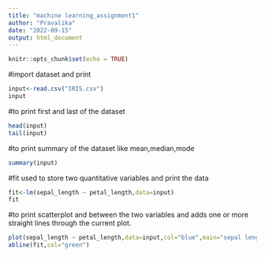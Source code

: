 ---
title: "machine learning_assignment1"
author: "Pravalika"
date: "2022-09-15"
output: html_document
---

```{r setup, include=FALSE}
knitr::opts_chunk$set(echo = TRUE)
```

#import dataset and print 
```{r}
input<-read.csv("IRIS.csv")
input
```

#to print first and last of the dataset
```{r}
head(input)
tail(input)
```


#to print summary of the dataset like mean,median,mode
```{r}
summary(input)
```

#fit used to store two quantitative variables and print the data
```{r}
fit<-lm(sepal_length ~ petal_length,data=input)
fit
```


#to print scatterplot and between the two variables and  adds one or more straight lines through the current plot.
```{r}
plot(sepal_length ~ petal_length,data=input,col="blue",main="sepal length vs petal length")
abline(fit,col="green")
```

